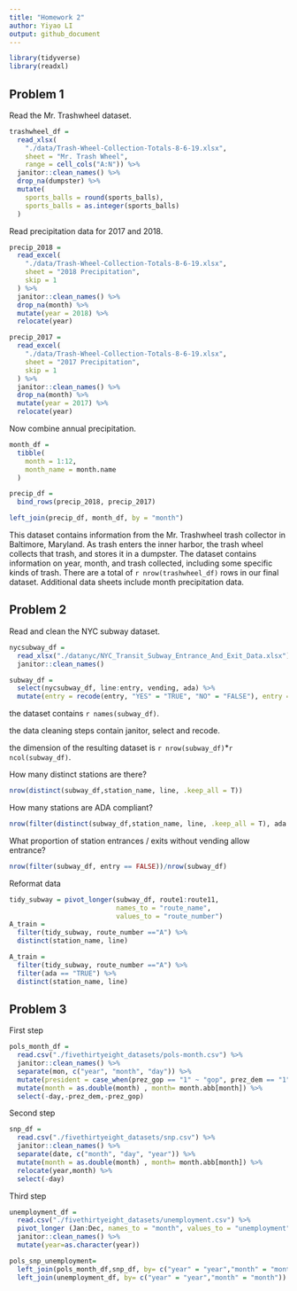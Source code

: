 ```yaml
---
title: "Homework 2"
author: Yiyao LI
output: github_document
---
```


```r
library(tidyverse)
library(readxl)
```

## Problem 1

Read the Mr. Trashwheel dataset.

```r
trashwheel_df = 
  read_xlsx(
    "./data/Trash-Wheel-Collection-Totals-8-6-19.xlsx",
    sheet = "Mr. Trash Wheel",
    range = cell_cols("A:N")) %>%
  janitor::clean_names() %>%
  drop_na(dumpster) %>%
  mutate(
    sports_balls = round(sports_balls),
    sports_balls = as.integer(sports_balls)
  )
```

Read precipitation data for 2017 and 2018.

```r
precip_2018 = 
  read_excel(
    "./data/Trash-Wheel-Collection-Totals-8-6-19.xlsx",
    sheet = "2018 Precipitation",
    skip = 1
  ) %>%
  janitor::clean_names() %>%
  drop_na(month) %>%
  mutate(year = 2018) %>%
  relocate(year)

precip_2017 = 
  read_excel(
    "./data/Trash-Wheel-Collection-Totals-8-6-19.xlsx",
    sheet = "2017 Precipitation",
    skip = 1
  ) %>%
  janitor::clean_names() %>%
  drop_na(month) %>%
  mutate(year = 2017) %>%
  relocate(year)
```

Now combine annual precipitation.

```r
month_df = 
  tibble(
    month = 1:12,
    month_name = month.name
  )

precip_df = 
  bind_rows(precip_2018, precip_2017)

left_join(precip_df, month_df, by = "month")
```

This dataset contains information from the Mr. Trashwheel trash collector in Baltimore, Maryland. As trash enters the inner harbor, the trash wheel collects that trash, and stores it in a dumpster. The dataset contains information on year, month, and trash collected, including some specific kinds of trash. There are a total of `r nrow(trashwheel_df)` rows in our final dataset. Additional data sheets include month precipitation data.



## Problem 2

Read and clean the NYC subway dataset.

```r
nycsubway_df = 
  read_xlsx("./datanyc/NYC_Transit_Subway_Entrance_And_Exit_Data.xlsx") %>%
  janitor::clean_names()
```

```r
subway_df = 
  select(nycsubway_df, line:entry, vending, ada) %>%
  mutate(entry = recode(entry, "YES" = "TRUE", "NO" = "FALSE"), entry = as.logical(entry),route8 = as.character(route8), route9 = as.character(route9), route10 = as.character(route10),route11 = as.character(route11))
```

the dataset contains `r names(subway_df)`.

the data cleaning steps contain janitor, select and recode.

the dimension of the resulting dataset is `r nrow(subway_df)`*`r ncol(subway_df)`. 


How many distinct stations are there? 
```r
nrow(distinct(subway_df,station_name, line, .keep_all = T))
```

How many stations are ADA compliant?
```r
nrow(filter(distinct(subway_df,station_name, line, .keep_all = T), ada == TRUE))
```

What proportion of station entrances / exits without vending allow entrance?
```r
nrow(filter(subway_df, entry == FALSE))/nrow(subway_df)
```

Reformat data

```r
tidy_subway = pivot_longer(subway_df, route1:route11,
                           names_to = "route_name",
                           values_to = "route_number")
A_train = 
  filter(tidy_subway, route_number =="A") %>%
  distinct(station_name, line)

A_train = 
  filter(tidy_subway, route_number =="A") %>%
  filter(ada == "TRUE") %>%
  distinct(station_name, line)
```

## Problem 3

First step

```r
pols_month_df = 
  read.csv("./fivethirtyeight_datasets/pols-month.csv") %>%
  janitor::clean_names() %>%
  separate(mon, c("year", "month", "day")) %>% 
  mutate(president = case_when(prez_gop == "1" ~ "gop", prez_dem == "1" ~"dem")) %>% 
  mutate(month = as.double(month) , month= month.abb[month]) %>% 
  select(-day,-prez_dem,-prez_gop)
```

Second step

```r
snp_df = 
  read.csv("./fivethirtyeight_datasets/snp.csv") %>%
  janitor::clean_names() %>% 
  separate(date, c("month", "day", "year")) %>% 
  mutate(month = as.double(month) , month= month.abb[month]) %>%
  relocate(year,month) %>% 
  select(-day)
```

Third step

```r
unemployment_df = 
  read.csv("./fivethirtyeight_datasets/unemployment.csv") %>% 
  pivot_longer (Jan:Dec, names_to = "month", values_to = "unemployment") %>% 
  janitor::clean_names() %>% 
  mutate(year=as.character(year))
```

```r
pols_snp_unemployment= 
  left_join(pols_month_df,snp_df, by= c("year" = "year","month" = "month")) %>% 
  left_join(unemployment_df, by= c("year" = "year","month" = "month"))
```

